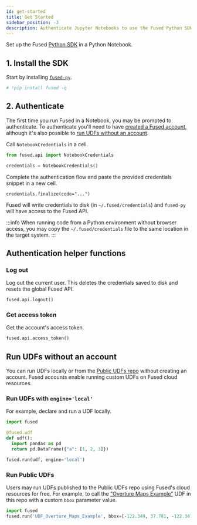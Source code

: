 ```yaml
---
id: get-started
title: Get Started
sidebar_position: -3
description: Authenticate Jupyter Notebooks to use the Fused Python SDK
---
```




Set up the Fused [Python SDK](/python-sdk/) in a Python Notebook.


## 1. Install the SDK
Start by installing [`fused-py`](https://pypi.org/project/fused/).

```python showLineNumbers
# !pip install fused -q
```

## 2. Authenticate

The first time you run Fused in a Notebook, you may be prompted to authenticate. To authenticate you'll need to have [created a Fused account](/workbench/get-started/#1-sign-up-for-fused), although it's also possible to [run UDFs without an account](/python-sdk/get-started/#run-udfs-without-an-account).

Call `NotebookCredentials` in a cell.

```python showLineNumbers
from fused.api import NotebookCredentials

credentials = NotebookCredentials()
```

Complete the authentication flow and paste the provided credentials snippet in a new cell.

```
credentials.finalize(code="...")
```

Fused will write credentials to disk (in `~/.fused/credentials`) and `fused-py` will have access to the Fused API.

:::info
When running code from a Python environment without browser access, you may copy the `~/.fused/credentials` file to the same location in the target system.
:::

## Authentication helper functions

### Log out

Log out the current user. This deletes the credentials saved to disk and resets the global Fused API.

```python showLineNumbers
fused.api.logout()
```

### Get access token

Get the account's access token.

```python showLineNumbers
fused.api.access_token()
```



## Run UDFs without an account


You can run UDFs locally or from the [Public UDFs repo](https://github.com/fusedio/udfs/tree/main) without creating an account. Fused accounts enable running custom UDFs on Fused cloud resources.


### Run UDFs with `engine='local'`

For example, declare and run a UDF locally.

```python showLineNumbers
import fused

@fused.udf
def udf():
  import pandas as pd
  return pd.DataFrame({"a": [1, 2, 3]})

fused.run(udf, engine='local')
```

### Run Public UDFs

Users may run UDFs published to the Public UDFs repo using Fused's cloud resources for free. For example, to call the ["Overture Maps Example"](https://github.com/fusedio/udfs/tree/main/public/Overture_Maps_Example) UDF in this repo with a custom `bbox` parameter value.
```python showLineNumbers
import fused
fused.run('UDF_Overture_Maps_Example', bbox=[-122.349, 37.781, -122.341, 37.818])
```
